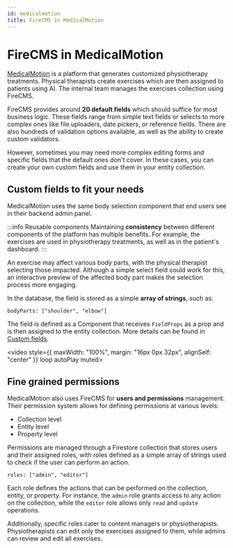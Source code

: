 ```yaml
---
id: medicalmotion
title: FireCMS in MedicalMotion
---
```


<div style={{ height: "350px" }}/>


# FireCMS in MedicalMotion

[MedicalMotion](https://www.medicalmotion.com/) is a platform that generates customized physiotherapy treatments. Physical therapists create exercises which are then assigned to patients using AI. The internal team manages the exercises collection using FireCMS.

FireCMS provides around **20 default fields** which should suffice for most business logic. These fields range from simple text fields or selects to more complex ones like file uploaders, date pickers, or reference fields. There are also hundreds of validation options available, as well as the ability to create custom validators.

However, sometimes you may need more complex editing forms and specific fields that the default ones don't cover. In these cases, you can create your own custom fields and use them in your entity collection.

## Custom fields to fit your needs

MedicalMotion uses the same body selection component that end users see in their backend admin panel.

:::info Reusable components
Maintaining **consistency** between different components of the platform has multiple benefits.
For example, the exercises are used in physiotherapy treatments, as well as in the patient's dashboard.
:::

An exercise may affect various body parts, with the physical therapist selecting those impacted. Although a simple select field could work for this, an interactive preview of the affected body part makes the selection process more engaging.

In the database, the field is stored as a simple **array of strings**, such as:

```
bodyParts: ["shoulder", "elbow"]
```

The field is defined as a Component that receives `FieldProps` as a prop and is then assigned to the entity collection. More details can be found in [Custom fields](/docs/properties/custom_fields).

<video style={{
    maxWidth: "100%",
    margin: "16px 0px 32px",
    alignSelf: "center"
}}
       loop autoPlay muted>
    <source src="/img/custom_fields_dark_wide.mp4" type="video/mp4"/>
</video>


## Fine grained permissions

MedicalMotion also uses FireCMS for **users and permissions** management. Their permission system allows for defining permissions at various levels:

- Collection level
- Entity level
- Property level

Permissions are managed through a Firestore collection that stores users and their assigned roles, with roles defined as a simple array of strings used to check if the user can perform an action.

```
roles: ["admin", "editor"]
```

Each role defines the actions that can be performed on the collection, entity, or property. For instance, the `admin` role grants access to any action on the collection, while the `editor` role allows only `read` and `update` operations.

Additionally, specific roles cater to content managers or physiotherapists. Physiotherapists can edit only the exercises assigned to them, while admins can review and edit all exercises.
